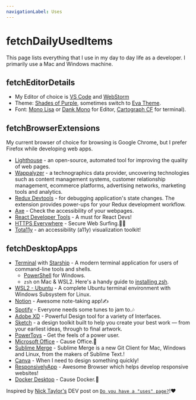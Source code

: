 ```yaml
---
navigationLabel: Uses
---
```



# fetchDailyUsedItems

This page lists everything that I use in my day to day life as a developer. I primarily use a Mac and Windows machine.

## fetchEditorDetails

- My Editor of choice is [VS Code](https://code.visualstudio.com/) and [WebStorm](https://www.jetbrains.com/webstorm/)
- Theme: [Shades of Purple](https://marketplace.visualstudio.com/items?itemName=ahmadawais.shades-of-purple), sometimes switch to [Eva Theme](https://marketplace.visualstudio.com/items?itemName=fisheva.eva-theme).
- Font: [Mono Lisa](https://monolisa.dev/) or [Dank Mono](https://dank.sh/) for Editor, [Cartograph CF](https://connary.com/cartograph.html) for terminal).

## fetchBrowserExtensions

My current browser of choice for browsing is Google Chrome, but I prefer Firefox while developing web apps.

- [Lighthouse](https://developers.google.com/web/tools/lighthouse) - an open-source, automated tool for improving the quality of web pages.
- [Wappalyzer](https://www.wappalyzer.com/) - a technographics data provider, uncovering technologies such as content management systems, customer relationship management, ecommerce platforms, advertising networks, marketing tools and analytics.
- [Redux Devtools](https://github.com/reduxjs/redux-devtools) - for debugging application's state changes. The extension provides power-ups for your Redux development workflow.
- [Axe](https://www.deque.com/axe/) - Check the accessibility of your webpages.
- [React Developer Tools](https://microsoftedge.microsoft.com/addons/detail/react-developer-tools/gpphkfbcpidddadnkolkpfckpihlkkil) - A must for React Devs!
- [HTTPS Everywhere](https://www.eff.org/https-everywhere) - Secure Web Surfing.🏄‍♂️
- [Tota11y](https://khan.github.io/tota11y/) - an accessibility (a11y) visualization toolkit!

## fetchDesktopApps

- [Terminal](https://github.com/microsoft/terminal) with [Starship](https://starship.rs/) - A modern terminal application for users of command-line tools and shells.
  - [PowerShell](https://github.com/PowerShell/PowerShell) for Windows.
  - `zsh` on Mac & WSL2. Here's a handy guide to [installing zsh](https://gist.github.com/derhuerst/12a1558a4b408b3b2b6e).
- [WSL2 - Ubuntu](https://ubuntu.com/wsl) - A complete Ubuntu terminal environment with Windows Subsystem for Linux.
- [Notion](https://www.notion.so/product) - Awesome note-taking app!✍
- [Spotify](https://www.spotify.com/) - Everyone needs some tunes to jam to.🎶
- [Adobe XD](https://www.adobe.com/in/products/xd.html) - Powerful Design tool for a variety of Interfaces.
- [Sketch](https://www.sketch.com/) - a design toolkit built to help you create your best work — from your earliest ideas, through to final artwork.
- [PowerToys](https://github.com/microsoft/PowerToys) - Get the feels of a power user.
- [Microsoft Office](https://www.office.com/) - Cause Office.📂
- [Sublime Merge](https://www.sublimemerge.com/) - Sublime Merge is a new Git Client for Mac, Windows and Linux, from the makers of Sublime Text.!
- [Canva](https://www.canva.com/) - When I need to design something quickly!
- [ResponsivelyApp](https://responsively.app/) - Awesome Browser which helps develop responsive websites!
- [Docker Desktop](https://www.docker.com/products/docker-desktop) - Cause Docker.🐳

Inspired by [Nick Taylor's](https://dev.to/nickytonline) DEV post on [`Do you have a "uses" page?`](https://dev.to/nickytonline/do-you-have-a-uses-page-5b82)!❤

<Footer />
